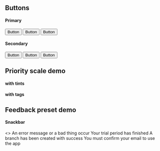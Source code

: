 
<Meta title="Colors/2 - Examples" />

## Buttons

#### Primary

<Preview>
    <Story name="primary buttons">
        <SpaceBetween>
            <Button color="primary" variant="contained">Button</Button>
            <Button color="primary" variant="outlined">Button</Button>
            <Button color="primary">Button</Button>
        </SpaceBetween>
    </Story>
</Preview>

#### Secondary

<Preview>
    <Story name="secondary buttons">
        <SpaceBetween>
            <Button color="secondary" variant="contained">Button</Button>
            <Button color="secondary" variant="outlined">Button</Button>
            <Button color="secondary">Button</Button>
        </SpaceBetween>
    </Story>
</Preview>


## Priority scale demo

#### with tints

<Preview>
    <Story name="cards by priority scale">
        <Box>
            <Card kind="critical" tag="#00000" />
            <Card kind="high" tag="#00001" />
            <Card kind="medium" tag="#00002" />
            <Card kind="low" tag="#00003" />
            <Card kind="minimal" tag="#00004" />
            <CardR kind="minimal" tag="#00005" />
        </Box>
    </Story>
</Preview>

#### with tags


<Preview>
    <Story name="cards by priority scale with tags">
        <Box>
            <CardTag kind="critical" tag="#00000" />
            <CardTag kind="high" tag="#00001" />
            <CardTag kind="medium" tag="#00002" />
            <CardTag kind="low" tag="#00003" />
            <CardTag kind="minimal" tag="#00004" />
            <CardTag kind="neutral" tag="#00005" />
        </Box>
    </Story>
</Preview>


## Feedback preset demo

#### Snackbar

<Preview>
    <Story name="tooltips with feedback preset">
        <>
            <Snackbar kind="danger">
                An error message or a bad thing occur
            </Snackbar>
            <Snackbar kind="info">
                Your trial period has finished
            </Snackbar>
            <Snackbar kind="success">
                A branch has been created with success
            </Snackbar>
            <Snackbar kind="warning">
                You must confirm your email to use the app
            </Snackbar>
        </>
    </Story>
</Preview>

